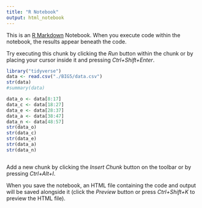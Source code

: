 ```yaml
---
title: "R Notebook"
output: html_notebook
---
```


This is an [R Markdown](http://rmarkdown.rstudio.com) Notebook. When you execute code within the notebook, the results appear beneath the code. 

Try executing this chunk by clicking the *Run* button within the chunk or by placing your cursor inside it and pressing *Ctrl+Shift+Enter*. 

```r
library("tidyverse")
data <- read.csv("./BIG5/data.csv")
str(data)
#summary(data)
```

```r
data_o <- data[8:17]
data_c <- data[18:27]
data_e <- data[28:37]
data_a <- data[38:47]
data_n <- data[48:57]
str(data_o)
str(data_c)
str(data_e)
str(data_a)
str(data_n)
```

```r


```
Add a new chunk by clicking the *Insert Chunk* button on the toolbar or by pressing *Ctrl+Alt+I*.

When you save the notebook, an HTML file containing the code and output will be saved alongside it (click the *Preview* button or press *Ctrl+Shift+K* to preview the HTML file).
